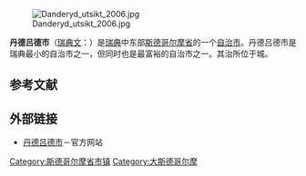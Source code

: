 {{Infobox_Kommun|
fullname=Danderyds kommun|
coatofarms=[[File:Danderyd_vapen.svg|100px]]|
county=[[斯德哥尔摩省|斯德哥尔摩省]]|
province=[[乌普兰|乌普兰]]|
capital={{link-en|于什霍尔姆|Djursholm}}|
map=[[File:Danderyd_Municipality_in_Stockholm_County.png|200px]]|
arearank=第286名|
area=26.66|
arealand=26.51|
populationrank=第79名|
population=30,492|
densityrank=第7名|
populationdensity=1,150.2|
code=0162<ref>{{Cite web |url=http://www.scb.se/Grupp/regionalt/rg0101/kommunlankod.xls |title=瑞典统计局 |accessdate=2009-01-30 |archive-date=2008-12-05 |archive-url=https://web.archive.org/web/20081205023308/http://www.scb.se/Grupp/regionalt/rg0101/kommunlankod.xls |dead-url=no }}</ref>|
website=http://www.danderyd.se/|
footnotes=面积与人口统计数据来自[[瑞典统计局|瑞典统计局]]，截至2006年12月31日}}

[[File:Danderyd_utsikt_2006.jpg|right]]

'''丹德吕德市'''（[[瑞典文|瑞典文]]：{{lang|sv|''Danderyds kommun''}}）是[[瑞典|瑞典]]中东部[[斯德哥尔摩省|斯德哥尔摩省]]的一个[[瑞典自治市|自治市]]。丹德吕德市是瑞典最小的自治市之一，但同时也是最富裕的自治市之一。其治所位于{{link-en|于什霍尔姆|Djursholm}}城。

== 参考文献 ==
{{reflist|2}}

== 外部链接 ==
* [http://www.danderyd.se/ 丹德吕德市]{{Wayback|url=http://www.danderyd.se/ |date=20201116204748 }}－官方网站

{{Stockholm County}}

{{coord|59|24|N|18|05|E|region:SE_type:adm2nd|display=title}}

{{DEFAULTSORT:Danderyds kommun}}

[[Category:斯德哥尔摩省市镇|Category:斯德哥尔摩省市镇]]
[[Category:大斯德哥尔摩|Category:大斯德哥尔摩]]